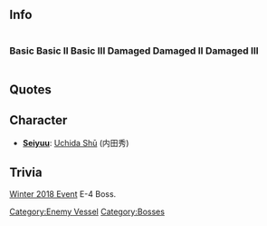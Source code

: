 ==Info==

<div style="display: inline-block;">
===Basic===
{{EnemyShipInfoKai|{{PAGENAME}}/}}</div>
<div style="display: inline-block;">
===Basic II===
{{EnemyShipInfoKai|{{PAGENAME}}/II}}</div>
<div style="display: inline-block;">
===Basic III===
{{EnemyShipInfoKai|{{PAGENAME}}/III}}</div>
<div style="display: inline-block;">
===Damaged===
{{EnemyShipInfoKai|{{PAGENAME}}/Damaged}}</div>
<div style="display: inline-block;">
===Damaged II===
{{EnemyShipInfoKai|{{PAGENAME}}/Damaged II}}</div>
<div style="display: inline-block;">
===Damaged III===
{{EnemyShipInfoKai|{{PAGENAME}}/Damaged III}}</div>
{{EnemyShipCategoriesKai|{{PAGENAME}}/}}

==Quotes==
{{Template:Abyssquote|Clip1 = {{Audio|file=Escort Water Princess Intro.ogg}}<br>{{Audio|file=Escort Water Princess Broken Form Intro.ogg}}
|開幕前 = キヤガッタ…カ……バカナ…ヤツラダ……。
イクラ…ウッタッテネ……ムダ…ナンダヨッ……（アッハッハッハッハッハッハッハッ）……！

<br/>イクノ……!?　ワタシヲタオシテ……!?　ソノサキニススムノ…?<br>……ハヤクモドッタラ……?　モドリタイデショ?　イインダヨォ……!?(Final Form)
|EN1 = Now… you've come…… How silly… you guys are……
No matter how many shots… you fire at me…… that's… useless……(Hehehehehehe)……！

Going onward……!? after you defeat me……!? Are you gonna sail forth…? 
……Why not go back at once……? You actually wanna go back, right? You can do that……!?(Final Form)
|Note1 = Since Gambier Bay had very thin armor, shells from Japanese warship completely penetrated before it explodes and couldn't damage her superstructure at all.
|Clip0 = {{Audio|file=Escort Water Princess Attack.ogg}}<br>{{Audio|file=Escort Water Princess Broken Form Attack.ogg}}
|砲撃 = ケズッテアゲルヨ…。スコシズツネェ……。

<br/>アナタモネ？　イッショニシズムトイイ…。　アッハッハッハッハッハッハッハッ……！(Final Form)
|EN0 = I will scratch you... Slowly but surely...

You, too? Sink together, then… Hehehehehehe……!(Final Form)
|Clip2 = {{Audio|file=Escort Water Princess Damaged.ogg}}<br>{{Audio|file=Escort Water Princess Broken Form Damaged.ogg}}
|被弾 = ソンナフミコミデ…ヤレルノカヨォ？

<br/>スキナダケウチナヨォ！(Final Form)
|EN2 = How can you defeat me… with such a maneuver?

Fire at me as much as you like!(Final Form)
|Clip3 = {{Audio|file=Escort Water Princess Sunk.ogg}}<br>{{Audio|file=Escort Water Princess Broken Form Sunk.ogg}}
|昼戦終了時 = ハァァン？　マァイイサ。ソレデカッタキデイルノナラ…オメデタイネェ…。マッタクオメデタイヨ。

<br/>シズムカァ…マタ…コノカイテイニ。　モウ、モウイヤナンダヨ…。クラクテ…サミシクテ…ツメタクテ…。エッ？　コノ…テハ？イイノ…？イッショニイテモ。アア…アタタカイ。　アタたかい…よ。(Final sunk line)
|EN3 = Huh? Well, whatever. If you think you've won against me… that's a stupid idea… That's awfully stupid.

I sink… to bottom of this sea… once again, huh. I don't want to stay in that place any more… In the dark… lonely… chilly place… Eh? What's… this hand? May I… May I be with you? Aah… It's warm. It's really… warm.(Final sunk line)
}}

==Character==
* '''[[Glossary#List of Vessels by Japanese Voice Actresses|Seiyuu]]''': [http://link-plan.net/talent_uchida.html Uchida Shū] (内田秀)

==Trivia==
[[Winter 2018 Event]] E-4 Boss.

{{Enemyshiplist}}
[[Category:Enemy Vessel]]
[[Category:Bosses]]
